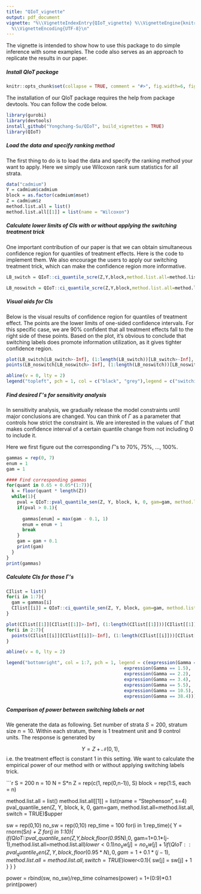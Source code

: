 ```yaml
---
title: "QIoT_vignette"
output: pdf_document
vignette: "%\\VignetteIndexEntry{QIoT_vignette} %\\VignetteEngine{knitr::rmarkdown}
  %\\VignetteEncoding{UTF-8}\n"
---
```


The vignette is intended to show how to use this package to do simple inference with some examples. The code also serves as an approach to replicate the results in our paper. 


##### Install QIoT package

```r
knitr::opts_chunk$set(collapse = TRUE, comment = "#>", fig.width=6, fig.height=6)
```

The installation of our QIoT package requires the help from package devtools. You can follow the code below.

```r

library(gurobi)
library(devtools)
install_github("Yongchang-Su/QIoT", build_vignettes = TRUE)
library(QIoT)
```


##### Load the data and specify ranking method

The first thing to do is to load the data and specify the ranking method your want to apply. Here we simply use Wilcoxon rank sum statistics for all strata.

```r
data("cadmium")
Y = cadmium$cadmium
block = as.factor(cadmium$mset)
Z = cadmium$z
method.list.all = list()
method.list.all[[1]] = list(name = "Wilcoxon")

```


##### Calculate lower limits of CIs with or without applying the switching treatment trick

One important contribution of our paper is that we can obtain simultaneous confidence region for quantiles of treatment effects. Here is the code to implement them. We also encourage the users to apply our switching treatment trick, which can make the confidence region more informative.

```r

LB_switch = QIoT::ci_quantile_scre(Z,Y,block,method.list.all=method.list.all,opt.method = "Greedy", switch = TRUE, null.max=10^5)$LB

LB_noswitch = QIoT::ci_quantile_scre(Z,Y,block,method.list.all=method.list.all,opt.method = "Greedy", switch = FALSE, null.max=10^5)$LB

```


##### Visual aids for CIs

Below is the visual results of confidence region for quantiles of treatment effect. The points are the lower limits of one-sided confidence intervals. For this specific case, we are 90% confident that all treatment effects fall to the right side of these points. Based on the plot, it's obvious to conclude that switching labels does promote information utilization, as it gives tighter confidence region.

```r
plot(LB_switch[LB_switch>-Inf], (1:length(LB_switch))[LB_switch>-Inf], type = "p", xlim = c(-1.5, 1), xlab = "c", ylab = "k", cex = 0.5)
points(LB_noswitch[LB_noswitch>-Inf], (1:length(LB_noswitch))[LB_noswitch>-Inf], cex = 0.5, col = "grey")

abline(v = 0, lty = 2)
legend("topleft", pch = 1, col = c("black", "grey"),legend = c("switching labels", "no switching"))
```


##### Find desired $\Gamma$'s for sensitivity analysis

In sensitivity analysis, we gradually release the model constraints until major conclusions are changed. You can think of $\Gamma$ as a parameter that controls how strict the constraint is. We are interested in the values of $\Gamma$ that makes confidence interval of a certain quantile change from not including 0 to include it.

Here we first figure out the corresponding $\Gamma$'s to 70%, 75%, $\ldots$, 100%.

```r
gammas = rep(0, 7)
enum = 1
gam = 1

#### Find corresponding gammas
for(quant in 0.65 + 0.05*(1:7)){
  k = floor(quant * length(Z))
  while(1){
    pval = QIoT::pval_quantile_sen(Z, Y, block, k, 0, gam=gam, method.list.all=method.list.all, ties = "upper", switch = TRUE)$upper
    if(pval > 0.1){
      
      gammas[enum] = max(gam - 0.1, 1)
      enum = enum + 1
      break
    }
    gam = gam + 0.1
    print(gam)
  }
}
print(gammas)
```



##### Calculate CIs for those $\Gamma$'s

```r
CIlist = list()
for(i in 1:7){
  gam = gammas[i]
  CIlist[[i]] = QIoT::ci_quantile_sen(Z, Y, block, gam=gam, method.list.all=method.list.all,switch = TRUE)
}
```

```r
plot(CIlist[[1]][CIlist[[1]]>-Inf], (1:length(CIlist[[1]]))[CIlist[[1]]>-Inf], type = "p", xlim = c(-0.5, 1), xlab = "c", ylab = "k", cex = 0.5)
for(i in 2:7){
  points(CIlist[[i]][CIlist[[i]]>-Inf], (1:length(CIlist[[i]]))[CIlist[[i]]>-Inf], cex = 0.5, col = i) 
}

abline(v = 0, lty = 2)

legend("bottomright", col = 1:7, pch = 1, legend = c(expression(Gamma == 1),
                                            expression(Gamma == 1.5),
                                            expression(Gamma == 2.2),
                                            expression(Gamma == 3.4),
                                            expression(Gamma == 5.5),
                                            expression(Gamma == 10.5),
                                            expression(Gamma == 38.4)))
```


##### Comparison of power between switching labels or not

We generate the data as following.
Set number of strata $S=200$, stratum size $n=10$. Within each stratum, there is $1$ treatment unit and $9$ control units. The response is generated by

$$Y = Z+\mathcal N(0,1),  $$
i.e. the treatment effect is constant 1 in this setting. We want to calculate the empirical power of our method with or without applying switching labels trick.

```r
S = 200
n = 10
N = S*n
Z = rep(c(1, rep(0,n-1)), S)
block = rep(1:S, each = n)

method.list.all = list()
method.list.all[[1]] = list(name = "Stephenson", s=4)
pval_quantile_sen(Z, Y, block, k, 0, gam=gam, method.list.all=method.list.all, switch = TRUE)$upper

sw = rep(0,10)
no_sw = rep(0,10)
rep_time = 100
for(i in 1:rep_time){
  Y = rnorm(S*n) + Z
  for(j in 1:10){
    if(QIoT::pval_quantile_sen(Z,Y,block,floor(0.95*N),0, gam=1+0.1*(j-1),method.list.all=method.list.all)$lower<0.1){
      no_sw[j] = no_sw[j] + 1
    }
    if(QIoT::pval_quantile_sen(Z,Y,block,floor(0.95*N),0, gam=1+0.1*(j-1),method.list.all=method.list.all,switch = TRUE)$lower<0.1){
      sw[j] = sw[j] + 1
    }
  }
}


power = rbind(sw, no_sw)/rep_time
colnames(power) = 1+(0:9)*0.1
print(power)